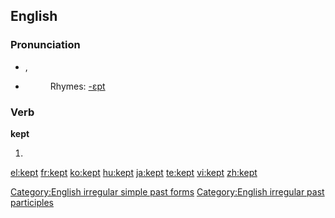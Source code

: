 ==English==

{{rank|fire|lost|human|381|kept|business|mean|manner}}

===Pronunciation===
*{{IPA|/ˈkɛpt/}}, {{SAMPA|/"kEpt/}}
*{{audio|en-us-kept.ogg|Audio (US)}}
*:Rhymes: [[Rhymes:English:-ɛpt|-ɛpt]]

===Verb===
'''kept'''
# {{past of|[[keep]]}}

[[Category:English irregular simple past forms]]
[[Category:English irregular past participles]]

[[el:kept]]
[[fr:kept]]
[[ko:kept]]
[[hu:kept]]
[[ja:kept]]
[[te:kept]]
[[vi:kept]]
[[zh:kept]]